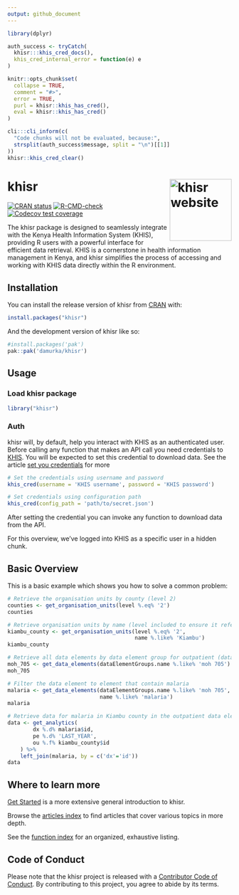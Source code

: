 ```yaml
---
output: github_document
---
```


<!-- README.md is generated from README.Rmd. Please edit that file -->

```r
library(dplyr)

auth_success <- tryCatch(
  khisr:::khis_cred_docs(),
  khis_cred_internal_error = function(e) e
)

knitr::opts_chunk$set(
  collapse = TRUE,
  comment = "#>",
  error = TRUE,
  purl = khisr::khis_has_cred(),
  eval = khisr::khis_has_cred()
)
```

```r
cli:::cli_inform(c(
  "Code chunks will not be evaluated, because:",
  strsplit(auth_success$message, split = "\n")[[1]]
))
khisr::khis_cred_clear()
```

# khisr <a href="https://khisr.damurka.com"><img src="man/figures/logo.png" align="right" height="139" alt="khisr website" /></a>

<!-- badges: start -->
[![CRAN status](https://www.r-pkg.org/badges/version/khisr)](https://CRAN.R-project.org/package=khisr)
[![R-CMD-check](https://github.com/damurka/khisr/actions/workflows/R-CMD-check.yaml/badge.svg)](https://github.com/damurka/khisr/actions/workflows/R-CMD-check.yaml)
[![Codecov test coverage](https://codecov.io/gh/damurka/khisr/branch/main/graph/badge.svg)](https://app.codecov.io/gh/damurka/khisr?branch=main)
<!-- badges: end -->

The khisr package is designed to seamlessly integrate with the Kenya Health Information System (KHIS), providing R users with a powerful interface for efficient data retrieval. KHIS is a cornerstone in health information management in Kenya, and khisr simplifies the process of accessing and working with KHIS data directly within the R environment.

## Installation

You can install the release version of khisr from [CRAN](https://cran.r-project.org/) with:

``` r
install.packages("khisr")
```

And the development version of khisr like so:

``` r
#install.packages('pak')
pak::pak('damurka/khisr')
```

## Usage

### Load khisr package

```r
library("khisr")
```

### Auth

khisr will, by default, help you interact with KHIS as an authenticated user. 
Before calling any function that makes an API call you need credentials to 
[KHIS](https://hiskenya.org). You will be expected to set this credential to 
download data. See the article
[set you credentials](https://khisr.damurka.com/articles/set-your-credentials.html)
for more

```r
# Set the credentials using username and password
khis_cred(username = 'KHIS username', password = 'KHIS password')

# Set credentials using configuration path
khis_cred(config_path = 'path/to/secret.json')
```

After setting the credential you can invoke any function to download data from the API.

For this overview, we've logged into KHIS as a specific user in a hidden chunk.

## Basic Overview

This is a basic example which shows you how to solve a common problem:

```r
# Retrieve the organisation units by county (level 2)
counties <- get_organisation_units(level %.eq% '2')
counties

# Retrieve organisation units by name (level included to ensure it refers to county)
kiambu_county <- get_organisation_units(level %.eq% '2', 
                                        name %.like% 'Kiambu')
kiambu_county

# Retrieve all data elements by data element group for outpatient (data element group name MOH 705)
moh_705 <- get_data_elements(dataElementGroups.name %.like% 'moh 705')
moh_705

# Filter the data element to element that contain malaria
malaria <- get_data_elements(dataElementGroups.name %.like% 'moh 705', 
                             name %.like% 'malaria')
malaria

# Retrieve data for malaria in Kiambu county in the outpatient data element groups
data <- get_analytics(
        dx %.d% malaria$id,
        pe %.d% 'LAST_YEAR',
        ou %.f% kiambu_county$id
    ) %>%
    left_join(malaria, by = c('dx'='id'))
data
```

## Where to learn more

[Get Started](https://khisr.damurka.com/articles/khisr.html)
is a more extensive general introduction to khisr.

Browse the [articles index](https://khisr.damurka.com/articles/index.html) to 
find articles that cover various topics in more depth.

See the [function index](https://khisr.damurka.com/reference/index.html) for an
organized, exhaustive listing.

## Code of Conduct

Please note that the khisr project is released with a [Contributor Code of Conduct](https://contributor-covenant.org/version/2/1/CODE_OF_CONDUCT.html). By contributing to this project, you agree to abide by its terms.

